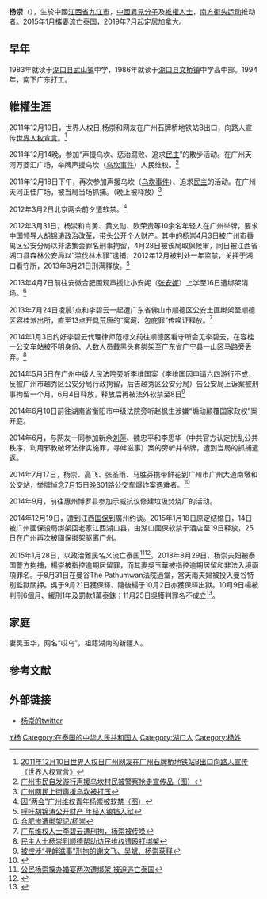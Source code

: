 {{Infobox_Person
| 姓名       = 杨崇
| 英文名     = Chong Yang
| 原文名     = 
| 本名       = 
| 字 = | 号  = 
| 出生日期   = {{Birth year and age|1971|5}}  
| 出生地     = {{PRC}}[[江西省|江西省]][[九江市|九江市]][[湖口县|湖口县]]
| 死亡日期   = <!--卒年在前生年在后{{death date and age|}} -->
| 死亡地      = 
| 死因       = 
| 墓地       = 
| 纪念建筑    = 
| 居住地     = {{CAN}}
| 政党       = 
| 政治运动    = 南方街头运动
| 国籍       = {{PRC}}
| 籍贯       = [[江西|江西]][[九江|九江]]
| 别名       = 
| 种族       = [[汉族|汉族]]
| 语言       = [[汉语|汉语]]
| 教育程度    = 高中
| 母校       = 
| 职业       = 
| 活跃时期   = 2011年至今
| 组织       = 
| 机构       = 
| 研究领域    = 
| 知名作品    = 
| 宗教信仰    = [[基督教|基督教]]
| 配偶       = 吴玉华
| 伴侣       = 
| 子女       = 
| 父母       = 
| 亲属       = 
| 呼号       = 
| 受影响于   = 
| 影响于     = 
| 获奖       =
| 网站       = <!-- {{URL| }} -->
| 签名       = 
}}
{{for|隋朝将领杨义臣的父亲杨崇|尉迟崇}}
'''杨崇'''（{{bd|1971年||catIdx=y杨}}），生於中國[[江西省|江西省]][[九江市|九江市]]，[[中國|中國]][[異見分子|異見分子]]及[[維權人士|維權人士]]，[[南方街头运动|南方街头运动]]推动者。2015年1月攜妻流亡泰国，2019年7月起定居加拿大。

==早年==
1983年就读于[[湖口县|湖口县]][[武山镇|武山镇]]中学，1986年就读于[[湖口县|湖口县]][[文桥镇|文桥镇]]中学高中部。1994年，南下广东打工。
==維權生涯==
2011年12月10日，世界人权日,杨崇和网友在广州石牌桥地铁站B出口，向路人宣传[[世界人权宣言|世界人权宣言]]。<ref>[https://www.youtube.com/watch?v=7zKS4OL7kuo 2011年12月10日世界人权日广州网友在广州石牌桥地铁站B出口向路人宣传《世界­人权宣言》]</ref>

2011年12月14晚，参加“声援乌坎、惩治腐败、追求[[民主|民主]]”的散步活动。在广州天河万菱汇广场，举牌声援乌坎（[[乌坎事件|乌坎事件]]）人民维权。<ref>[http://wqw2010.blogspot.com/2011/12/blog-post_9296.html 广州市民自发游行声援乌坎村民被警察抢走宣传品（图）]</ref>

2011年12月18日下午，再次参加声援乌坎（[[乌坎事件|乌坎事件]]）、追求[[民主|民主]]的活动。在广州天河正佳广场，被当局当场抓捕。（晚上被释放）<ref>[http://www.voachinese.com/content/article-20111218-wukan-supporters-135823578/791936.html 广州网民上街声援乌坎被打压]</ref>

2012年3月2日北京两会前夕遭软禁。<ref>[http://wqw2010.blogspot.com/2012/03/blog-post_2614.html 因“两会”广州维权青年杨崇被软禁（图）]</ref>

2012年3月31日，杨崇和肖勇、黄文勋、欧荣贵等10余名年轻人在广州举牌，要求中国领导人胡锦涛政治改革，带头公开个人财产。其中的杨崇4月3日被广州市番禺区公安分局以非法集会罪名刑事拘留，4月28日被该局取保候审，同日被江西省湖口县森林公安局以“滥伐林木罪”逮捕，2012年12月被判处一年监禁，关押于湖口看守所，2013年3月21日刑满释放。<ref>[http://www.voachinese.com/content/hu-jintao-20121228/1574269.html 呼吁胡锦涛公开财产 年轻人锒铛入狱]</ref> 

2013年4月7日前往安徽合肥围观声援让小安妮（[[张安妮|张安妮]]）上学至16日遭绑架清场。<ref>[http://boxun.com/news/gb/yuanqing/2013/04/201304232233.shtml#.VQpAMSmqqkp 合肥惨遭绑架记/杨崇]</ref>

2013年7月24日凌䢅1点和李碧云一起遭广东省佛山市顺德区公安土匪绑架至顺德区容桂派出所，直至13点开具荒唐的“窝藏、包庇罪”传唤证释放。<ref>[http://wqw2010.blogspot.com/2013/07/blog-post_582.html 广东维权人士李碧云遭刑拘，杨崇被传唤]</ref>
 
2014年1月3日约好李碧云代理律师范标文前往顺德区看守所会见李碧云，在容桂一公交车站被不明身份、人数人员戴黑头套绑架至广东省广宁县一山区马路旁丢弃。<ref>[http://msguancha.com/a/lanmu4/2014/0103/9052.html 民主人士杨崇到顺德帮助访民维权遭殴打绑架]</ref>

2014年5月5日在广州中级人民法院旁听李维国案（李维国因申请六四游行不成，反被广州市越秀区公安分局行政拘留，后告越秀区公安分局）告公安局上诉案被刑事拘留一个月，6月4日释放，释放后再被法外软禁至8日<ref>[http://www.peacehall.com/news/gb/china/2014/06/201406150605.shtml#.VQpGICmqqkol 被控涉“寻衅滋事”刑拘的谢文飞、吴斌、杨崇获释]</ref>

2014年6月10日前往湖南省衡阳市中级法院旁听赵枫生涉嫌“煽动颠覆国家政权”案开庭。

2014年6月，与网友一同参加新余[[刘萍|刘萍]]、魏忠平和李思华（中共官方认定扰乱公共秩序，利用邪教破坏法律实施罪，寻衅滋事）案的旁听并举牌，遭到当局的抓捕遣返。

2014年7月17日，杨崇、高飞、张圣雨、马胜芬携带鲜花到广州市广州大道南墩和公交站，举牌悼念7月15日晚301路公交车爆炸案遇难者。<ref>{{Cite web |url=http://twicsy.com/i/atgRZf |title=今天下午南方街头运动践行者杨崇、高飞、 圣雨、马胜芬等人来到广州墩和公交车站悼念昨天301公交车爆炸死难者 |access-date=2015-03-19 |archive-url=https://web.archive.org/web/20150402103443/http://twicsy.com/i/atgRZf |archive-date=2015-04-02 |dead-url=yes }}</ref> 

2014年9月，前往惠州博罗县参加示威抗议修建垃圾焚烧厂的活动。

2014年12月19日，遭到江西[[国保|国保]]到廣州约谈。2015年1月18日原定结婚日，14日被广州國保设局绑架回老家江西湖口县，由湖口國保软禁于酒店至19日释放，25日在广州再次被國保绑架驱离广州。

2015年1月28日，以政治難民名义流亡泰国<ref>[http://msguancha.com/a/lanmu4/2015/0202/11801.html 公民杨崇操办婚宴两次遭绑架 被迫逃亡泰国]</ref><ref>{{cite news |title=楊崇夫婦抵泰尋求政治庇護 |url=https://www.rfa.org/cantonese/news/asylum-02022015082755.html |accessdate=2021-11-01 |work=Radio Free Asia |language=en}}</ref>。2018年8月29日，杨崇夫妇被泰国警方拘捕，楊崇被指控逾期居留罪，而其妻吳玉華被指控逾期居留和非法入境兩項罪名。于8月31日在曼谷The Pathumwan法院過堂，當天兩夫婦被投入曼谷特別監獄關押。吳于9月21日獲保釋、隨後楊于10月2日亦獲保釋出獄。10月9日楊被判刑6個月、緩刑1年及罰款1萬泰銖；11月25日吳獲判罪名不成立<ref>{{cite news |title=赴加拿大庇护受阻 哎乌杨崇仍遭泰国羁押 |url=https://www.rfa.org/mandarin/yataibaodao/renquanfazhi/gf2-06262019085005.html |accessdate=2021-11-01 |work=Radio Free Asia |language=en}}</ref>。

==家庭==
妻吴玉华，网名“哎乌”，祖籍湖南的新疆人。

==参考文献==

{{Reflist|2}}

==外部链接==
* [https://twitter.com/yangchongboy 杨崇的twitter]
{{DEFAULTSORT:YangChong}}
[[Category:中華人民共和國持不同政見者|Y杨]]
[[Category:在泰国的中华人民共和国人|Category:在泰国的中华人民共和国人]]
[[Category:湖口人|Category:湖口人]]
[[Category:杨姓|Category:杨姓]]